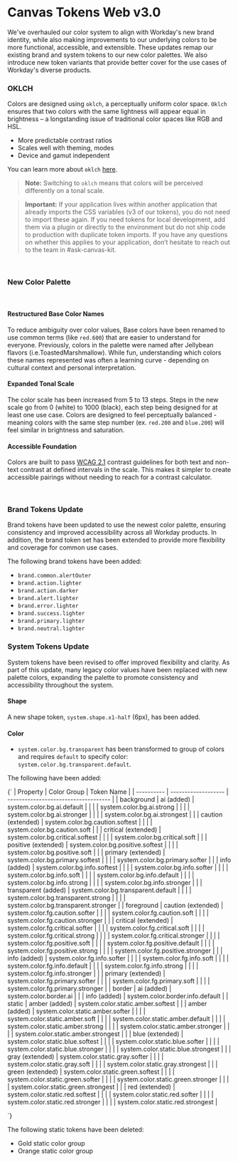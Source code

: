 
<Meta title="Guides/Upgrade Guides/v3 Upgrade Guide " />
<Unstyled>

# Canvas Tokens Web v3.0

We've overhauled our color system to align with Workday's new brand identity, while also making
improvements to our underlying colors to be more functional, accessible, and extensible. These
updates remap our existing brand and system tokens to our new color palettes. We also introduce new
token variants that provide better cover for the use cases of Workday's diverse products.

### OKLCH

Colors are designed using `oklch`, a perceptually uniform color space. `Oklch` ensures that two
colors with the same lightness will appear equal in brightness – a longstanding issue of traditional
color spaces like RGB and HSL.

- More predictable contrast ratios
- Scales well with theming, modes
- Device and gamut independent

You can learn more about `oklch`
[here](https://developer.mozilla.org/en-US/docs/Web/CSS/color_value/oklch).

> **Note:** Switching to `oklch` means that colors will be perceived differently on a tonal scale.

> **Important:** If your application lives within another application that already imports the CSS
> variables (v3 of our tokens), you do not need to import these again. If you need tokens for local
> development, add them via a plugin or directly to the environment but do not ship code to
> production with duplicate token imports. If you have any questions on whether this applies to your
> application, don’t hesitate to reach out to the team in #ask-canvas-kit.

<br />

### New Color Palette

<br />

#### Restructured Base Color Names

To reduce ambiguity over color values, Base colors have been renamed to use common terms (like
`red.600`) that are easier to understand for everyone. Previously, colors in the palette were named
after Jellybean flavors (i.e.ToastedMarshmallow). While fun, understanding which colors these names
represented was often a learning curve - depending on cultural context and personal interpretation.

#### Expanded Tonal Scale

The color scale has been increased from 5 to 13 steps. Steps in the new scale go from 0 (white) to
1000 (black), each step being designed for at least one use case. Colors are designed to feel
perceptually balanced - meaning colors with the same step number (ex. `red.200` and `blue.200`) will
feel similar in brightness and saturation.

#### Accessible Foundation

Colors are built to pass [WCAG 2.1](https://www.w3.org/TR/WCAG21/#contrast-minimum) contrast
guidelines for both text and non-text contrast at defined intervals in the scale. This makes it
simpler to create accessible pairings without needing to reach for a contrast calculator.

<PalettePreview />

<br />

### Brand Tokens Update

Brand tokens have been updated to use the newest color palette, ensuring consistency and improved
accessibility across all Workday products. In addition, the brand token set has been extended to
provide more flexibility and coverage for common use cases.

The following brand tokens have been added:

- `brand.common.alertOuter`
- `brand.action.lighter`
- `brand.action.darker`
- `brand.alert.lighter`
- `brand.error.lighter`
- `brand.success.lighter`
- `brand.primary.lighter`
- `brand.neutral.lighter`

### System Tokens Update

System tokens have been revised to offer improved flexibility and clarity. As part of this update,
many legacy color values have been replaced with new palette colors, expanding the palette to
promote consistency and accessibility throughout the system.

#### Shape

A new shape token, `system.shape.x1-half` (6px), has been added.

#### Color

- `system.color.bg.transparent` has been transformed to group of colors and requires `default` to
  specify color: `system.color.bg.transparent.default`.

The following have been added:

</Unstyled>

<Markdown>
  {`
| Property   | Color Group         | Token Name                           |
| ---------- | ------------------- | ------------------------------------ |
| background | ai (added)          | system.color.bg.ai.default           |
|  |           | system.color.bg.ai.strong            |
|  |           | system.color.bg.ai.stronger          |
|  |           | system.color.bg.ai.strongest         |
|  | caution (extended)  | system.color.bg.caution.softest      |
|  |   | system.color.bg.caution.soft         |
|  | critical (extended) | system.color.bg.critical.softest     |
|  |  | system.color.bg.critical.soft        |
|  | positive (extended) | system.color.bg.positive.softest     |
|  |  | system.color.bg.positive.soft        |
|  | primary (extended)  | system.color.bg.primary.softest      |
|  |   | system.color.bg.primary.softer       |
|  | info (added)        | system.color.bg.info.softest         |
|  |         | system.color.bg.info.softer          |
|  |         | system.color.bg.info.soft            |
|  |         | system.color.bg.info.default         |
|  |         | system.color.bg.info.strong          |
|  |         | system.color.bg.info.stronger        |
|  | transparent (added) | system.color.bg.transparent.default  |
|  |  | system.color.bg.transparent.strong   |
|  |  | system.color.bg.transparent.stronger |
| foreground  | caution (extended)     | system.color.fg.caution.softer         |
|   |      | system.color.fg.caution.soft           |
|   |      | system.color.fg.caution.stronger       |
|   | critical (extended)    | system.color.fg.critical.softer        |
|   |     | system.color.fg.critical.soft          |
|   |     | system.color.fg.critical.strong        |
|   |     | system.color.fg.critical.stronger      |
|   |     | system.color.fg.positive.soft          |
|   |     | system.color.fg.positive.default       |
|   |     | system.color.fg.positive.strong        |
|   |     | system.color.fg.positive.stronger      |
|   | info (added)        | system.color.fg.info.softer            |
|   |         | system.color.fg.info.soft              |
|   |         | system.color.fg.info.default           |
|   |         | system.color.fg.info.strong            |
|   |         | system.color.fg.info.stronger          |
|   | primary (extended)     | system.color.fg.primary.softer         |
|   |      | system.color.fg.primary.soft           |
|   |      | system.color.fg.primary.stronger       |
| border      | ai (added)          | system.color.border.ai                 |
|       | info (added)        | system.color.border.info.default       |
| static      | amber (added)       | system.color.static.amber.softest      |
|       | amber (added)       | system.color.static.amber.softer       |
|       |        | system.color.static.amber.soft         |
|       |        | system.color.static.amber.default      |
|       |        | system.color.static.amber.strong       |
|       |        | system.color.static.amber.stronger     |
|       |        | system.color.static.amber.strongest    |
|       | blue (extended)        | system.color.static.blue.softest       |
|       |        | system.color.static.blue.softer        |
|       |        | system.color.static.blue.stronger      |
|       |        | system.color.static.blue.strongest     |
|       | gray (extended)        | system.color.static.gray.softer        |
|       |         | system.color.static.gray.soft          |
|       |         | system.color.static.gray.strongest     |
|       | green (extended)       | system.color.static.green.softest      |
|       |        | system.color.static.green.softer       |
|       |        | system.color.static.green.stronger     |
|       |        | system.color.static.green.strongest    |
|       | red (extended)         | system.color.static.red.softest        |
|       |          | system.color.static.red.softer         |
|       |          | system.color.static.red.stronger       |
|       |          | system.color.static.red.strongest      |

`}

</Markdown>

<Unstyled>

The following static tokens have been deleted:

- Gold static color group
- Orange static color group

</Unstyled>

